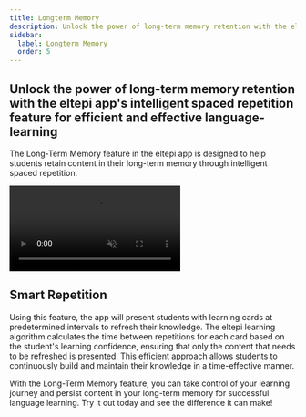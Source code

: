 ```yaml
---
title: Longterm Memory
description: Unlock the power of long-term memory retention with the eltepi app's intelligent spaced repetition feature for efficient and effective language-learning
sidebar:
  label: Longterm Memory
  order: 5
---
```


## Unlock the power of long-term memory retention with the eltepi app's intelligent spaced repetition feature for efficient and effective language-learning

The Long-Term Memory feature in the eltepi app is designed to help students retain content in their long-term memory through intelligent spaced repetition.

<video src="/videos/xLongTermMemory_converted.mp4" autoplay muted loop></video>

## Smart Repetition

Using this feature, the app will present students with learning cards at predetermined intervals to refresh their knowledge. The eltepi learning algorithm calculates the time between repetitions for each card based on the student's learning confidence, ensuring that only the content that needs to be refreshed is presented. This efficient approach allows students to continuously build and maintain their knowledge in a time-effective manner.

With the Long-Term Memory feature, you can take control of your learning journey and persist content in your long-term memory for successful language learning. Try it out today and see the difference it can make!

